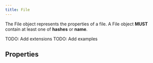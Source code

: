 ```yaml
---
title: File
---
```


The File object represents the properties of a file. A File object <b>MUST</b> contain at least one of <b>hashes</b> or <b>name</b>.

TODO: Add extensions
TODO: Add examples

## Properties
<PropertiesOverview type='file' />
<PropertyDefinitions type='file' />
